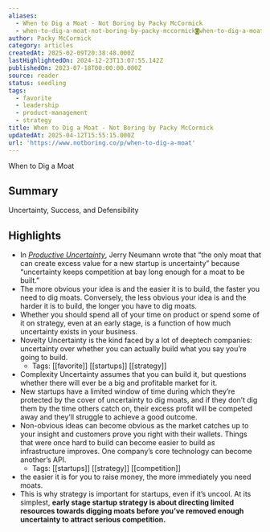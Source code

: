 ```yaml
---
aliases:
  - When to Dig a Moat - Not Boring by Packy McCormick
  - when-to-dig-a-moat-not-boring-by-packy-mccormick◙when-to-dig-a-moat
author: Packy McCormick
category: articles
createdAt: 2025-02-09T20:38:48.000Z
lastHighlightedOn: 2024-12-23T13:07:55.142Z
publishedOn: 2023-07-18T00:00:00.000Z
source: reader
status: seedling
tags:
  - favorite
  - leadership
  - product-management
  - strategy
title: When to Dig a Moat - Not Boring by Packy McCormick
updatedAt: 2025-04-12T15:55:15.000Z
url: 'https://www.notboring.co/p/when-to-dig-a-moat'
---
```

When to Dig a Moat

## Summary

Uncertainty, Success, and Defensibility

## Highlights

- In _[Productive Uncertainty](https://reactionwheel.net/2020/11/productive-uncertainty.html)_, Jerry Neumann wrote that “the only moat that can create excess value for a new startup is uncertainty” because “uncertainty keeps competition at bay long enough for a moat to be built.”
- The more obvious your idea is and the easier it is to build, the faster you need to dig moats. Conversely, the less obvious your idea is and the harder it is to build, the longer you have to dig moats.
- Whether you should spend all of your time on product or spend some of it on strategy, even at an early stage, is a function of how much uncertainty exists in your business.
- Novelty Uncertainty is the kind faced by a lot of deeptech companies: uncertainty over whether you can actually build what you say you’re going to build.
    - Tags: [[favorite]] [[startups]] [[strategy]]
- Complexity Uncertainty assumes that you can build it, but questions whether there will ever be a big and profitable market for it.
- New startups have a limited window of time during which they’re protected by the cover of uncertainty to dig moats, and if they don’t dig them by the time others catch on, their excess profit will be competed away and they’ll struggle to achieve a good outcome.
- Non-obvious ideas can become obvious as the market catches up to your insight and customers prove you right with their wallets. Things that were once hard to build can become easier to build as infrastructure improves. One company’s core technology can become another’s API.
    - Tags: [[startups]] [[strategy]] [[competition]]
- the easier it is for you to raise money, the more immediately you need moats.
- This is why strategy is important for startups, even if it’s uncool. At its simplest, **early stage startup strategy is about directing limited resources towards digging moats before you’ve removed enough uncertainty to attract serious competition.**
